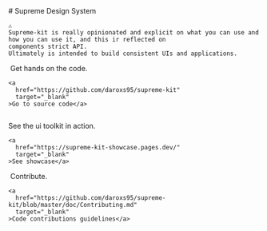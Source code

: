 

<Meta title="Introduction" />

<div className="sb-container">
  <div className='sb-section-title'>
    # Supreme Design System

    ⚠️
    Supreme-kit is really opinionated and explicit on what you can use and how you can use it, and this ir reflected on
    components strict API.
    Ultimately is intended to build consistent UIs and applications.

  </div>
  <div className="sb-section">

  </div>
</div>

<div className="sb-section sb-socials">
  <div className="sb-section-item">
    <img src={GithubIcon} alt="" className="sb-explore-image" />
    Get hands on the code.

    <a
      href="https://github.com/daroxs95/supreme-kit"
      target="_blank"
    >Go to source code</a>

  </div>
  <div className="sb-section-item">
    <img src={ShowcaseIcon} alt="" className="sb-explore-image" />
    <p>See the ui toolkit in action.</p>

    <a
      href="https://supreme-kit-showcase.pages.dev/"
      target="_blank"
    >See showcase</a>

  </div>
  <div className="sb-section-item">
    <img src={GithubIcon} alt="" className="sb-explore-image" />
    Contribute.

    <a
      href="https://github.com/daroxs95/supreme-kit/blob/master/doc/Contributing.md"
      target="_blank"
    >Code contributions guidelines</a>

  </div>
</div>
